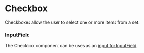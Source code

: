 
# Checkbox

Checkboxes allow the user to select one or more items from a set.

<Canvas withSource="open">
    <Story id="components-checkbox--basic" />
</Canvas>

### InputField

The Checkbox component can be uses as an [input for InputField](/docs/components-inputfield--basic#custom-elements).

<Canvas>
    <Story id="components-checkbox--as-input-field" />
</Canvas>
